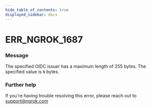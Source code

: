 ```yaml
---
hide_table_of_contents: true
displayed_sidebar: docs
---
```



# ERR_NGROK_1687

### Message
The specified OIDC issuer has a maximum length of 255 bytes. The specified value is `N` bytes.

<ErrorDetails error='err_ngrok_1687' />


### Further help
If you're having trouble resolving this error, please reach out to [support@ngrok.com](mailto:support@ngrok.com?subject=Help%20with%20ERR_NGROK_1687)

